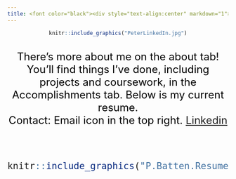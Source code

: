 ```yaml
---
title: <font color="black"><div style="text-align:center" markdown="1">Hello! This is Peter's site! </div></font>
---
```

<style>
body{
background-image: url("rough.jpg");
}
</style>
<div style="text-align:center" markdown="1">
```r
knitr::include_graphics("PeterLinkedIn.jpg")
```
<br>
<font size=5><font color="black"> There's more about me on the about tab! You'll find things I've done, including projects and coursework, in the Accomplishments tab. Below is my current resume. 
<div style="text-align:center" markdown="1"> Contact: Email icon in the top right. [Linkedin](https://www.linkedin.com/in/peter-batten/) </div> </font>

<br>
```r
knitr::include_graphics("P.Batten.Resume.Official.png")
```


